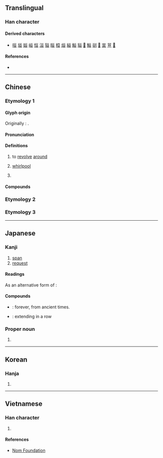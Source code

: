 {{also|亙}}
{{character info}}
==Translingual==
{{stroke order|strokes=6}}

===Han character===
{{Han char|rn=7|rad=二|as=04|sn=6|four=10106|canj=MAM|ids=⿱一旦,⿱𣄼一}}

====Derived characters====
* [[咺]] [[垣]] [[姮]] [[峘]] [[恒]] [[洹]] [[狟]] [[晅]] [[桓]] [[烜]] [[絙]] [[䚙]] [[貆]] [[𧻚]] [[䱎]] [[刯]] [[𠡚]] [[宣]] [[荁]] [[𠠊]]

====References====
* {{Han ref|kx=0087.040|dkj=00262|dj=0183.100|hdz=10017.160|uh=4E98|ud=20120}}

----

==Chinese==

===Etymology 1===
{{zh-forms|alt=𠄢}}

====Glyph origin====
{{Han etyl}}
{{Han etym|宣|no_img=y}}
Originally {{zh-l|𠄢}}: {{Han compound|二|囘|ls=ic}}.

====Pronunciation====
{{zh-pron
|m=xuān
|c=
|oc=y
|cat=n,v
}}

====Definitions====
{{zh-hanzi}}

# {{zh-o}} to [[revolve]] [[around]]
# {{zh-o}} [[whirlpool]]
# {{zh-alt-form|宣}}

====Compounds====
{{zh-der|阿會亘}}

===Etymology 2===
{{zh-see|亙}}

===Etymology 3===
{{zh-see|桓|v}}

----

==Japanese==

===Kanji===
{{ja-kanji|grade=n|rs=二04}}

# [[span]]
# [[request]]

====Readings====
{{ja-readings
|goon=せん, がん<ぐわん
|kanon=せん, かん<くわん
|kun=もと-める
|nanori=せん, のぶ
}}

As an alternative form of {{m|ja|亙}}:
{{ja-readings
|goon=こう
|kanon=こう
|kun=わた-る
|nanori=とおる, わたり, ひろし
}}

====Compounds====
* {{ja-r|亘古|こうこ}}: forever, from ancient times.
* {{ja-r|連亘|れんこう}}: extending in a row

===Proper noun===
{{ja-pos|proper|わたる}}

# {{given name|ja|male|sort=わたる}}

----

==Korean==

===Hanja===
{{ko-hanja|hangeul=[[선]], [[환]]|rv=seon, hwan|mr=sŏn, hwan}}

# {{rfdef|ko|sort=二04}}

----

==Vietnamese==

===Han character===
{{vi-readings|hanviet=cắng|nom=cắng, cứng, hẵng|rs=二04}}

# {{rfdef|vi|sort=二04}}

====References====
* [http://www.nomfoundation.org/common/nom_details.php?codepoint=4e98 Nom Foundation]